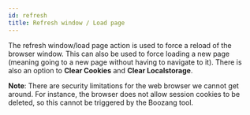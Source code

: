 ```yaml
---
id: refresh
title: Refresh window / Load page
---
```


<!-- ![refresh](../images/refresh.png) -->

The refresh window/load page action is used to force a reload of the browser window. This can also be used to force loading a new page (meaning going to a new page without having to navigate to it). There is also an option to **Clear Cookies** and **Clear Localstorage**.

**Note**: There are security limitations for the web browser we cannot get around. For instance, the browser does not allow session cookies to be deleted, so this cannot be triggered by the Boozang tool.

